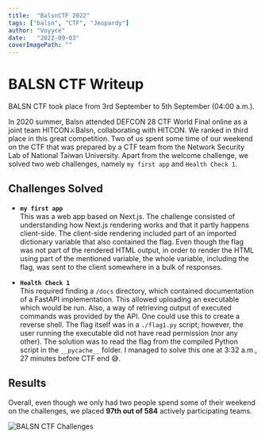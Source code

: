 ```yaml
---
title:  "BalsnCTF 2022"
tags: ["balsn", "CTF", "Jeopardy"]
author: "Voyyce"
date:   "2022-09-03"
coverImagePath: ""
---
```


# BALSN CTF Writeup

BALSN CTF took place from 3rd September to 5th September (04:00 a.m.).

In 2020 summer, Balsn attended DEFCON 28 CTF World Final online as a joint team HITCON⚔Balsn, collaborating with HITCON. We ranked in third place in this great competition.
 Two of us spent some time of our weekend on the CTF that was prepared by a CTF team from the Network Security Lab of National Taiwan University. Apart from the welcome challenge, we solved two web challenges, namely `my first app` and `Health Check 1`.

## Challenges Solved

- **`my first app`**  
  This was a web app based on Next.js. The challenge consisted of understanding how Next.js rendering works and that it partly happens client-side. The client-side rendering included part of an imported dictionary variable that also contained the flag. Even though the flag was not part of the rendered HTML output, in order to render the HTML using part of the mentioned variable, the whole variable, including the flag, was sent to the client somewhere in a bulk of responses.

- **`Health Check 1`**  
  This required finding a `/docs` directory, which contained documentation of a FastAPI implementation. This allowed uploading an executable which would be run. Also, a way of retrieving output of executed commands was provided by the API. One could use this to create a reverse shell. The flag itself was in a `./flag1.py` script; however, the user running the executable did not have read permission (nor any other). The solution was to read the flag from the compiled Python script in the `__pycache__` folder. I managed to solve this one at 3:32 a.m., 27 minutes before CTF end 😅.

## Results

Overall, even though we only had two people spend some of their weekend on the challenges, we placed **97th out of 584** actively participating teams.

![BALSN CTF Challenges](img/balsnctf_challenges.png)
